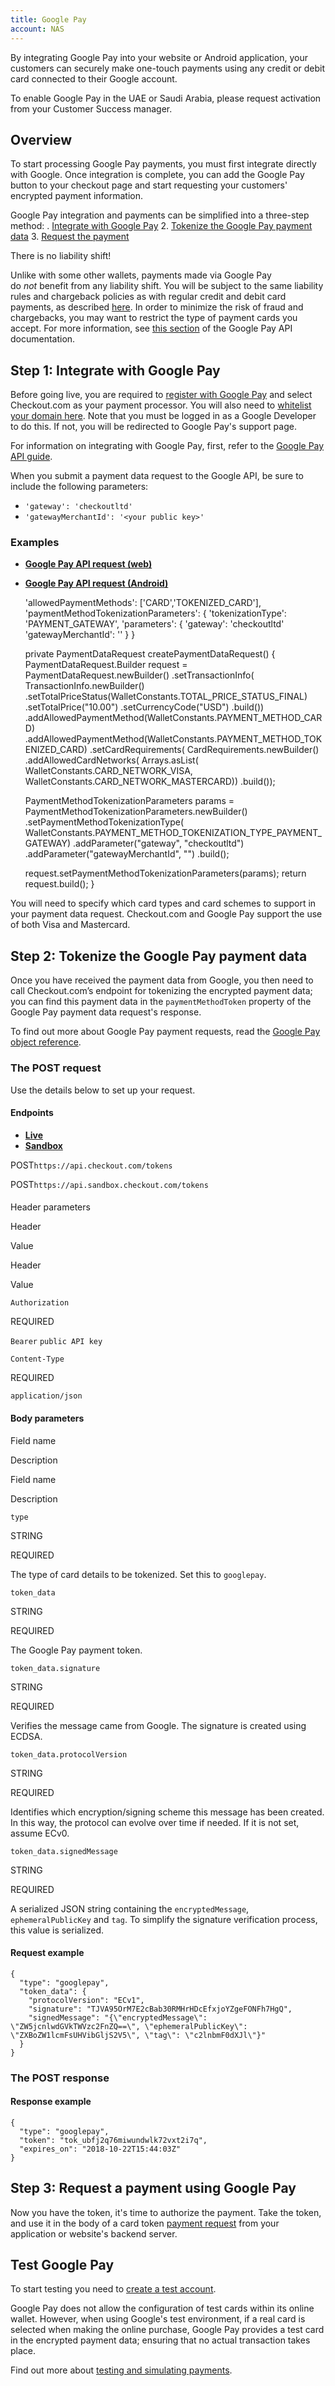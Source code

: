 ```yaml
---
title: Google Pay
account: NAS
---
```


By integrating Google Pay into your website or Android application, your customers can securely make one-touch payments using any credit or debit card connected to their Google account.

To enable Google Pay in the UAE or Saudi Arabia, please request activation from your Customer Success manager.

## Overview

To start processing Google Pay payments, you must first integrate directly with Google. Once integration is complete, you can add the Google Pay button to your checkout page and start requesting your customers' encrypted payment information.

Google Pay integration and payments can be simplified into a three-step method:
. [Integrate with Google Pay](#GooglePay-integratewithgooglepay) 2. [Tokenize the Google Pay payment data](#GooglePay-tokenizegooglepaypaymentdata) 3. [Request the payment](#GooglePay-requestapayment)

There is no liability shift!

Unlike with some other wallets, payments made via Google Pay do *not* benefit from any liability shift. You will be subject to the same liability rules and chargeback policies as with regular credit and debit card payments, as described [here](https://support.google.com/pay/merchants/answer/6288992?hl=en-GB). In order to minimize the risk of fraud and chargebacks, you may want to restrict the type of payment cards you accept. For more information, see [this section](https://developers.google.com/pay/api/web/reference/object) of the Google Pay API documentation.

## Step 1: Integrate with Google Pay 

Before going live, you are required to [register with Google Pay](https://services.google.com/fb/forms/googlepayAPIenable/) and select Checkout.com as your payment processor. You will also need to [whitelist your domain here](https://payments.developers.google.com/signup). Note that you must be logged in as a Google Developer to do this. If not, you will be redirected to Google Pay's support page.

For information on integrating with Google Pay, first, refer to the [Google Pay API guide](https://developers.google.com/pay/api/overview).

When you submit a payment data request to the Google API, be sure to include the following parameters:

- `'gateway': 'checkoutltd'`
- `'gatewayMerchantId': '<your public key>'`

### Examples

- [**Google Pay API request (web)**](#tabs-3559c526-6bd3-4eaa-8817-cf817de83dc4-1)
- [**Google Pay API request (Android)**](#tabs-3559c526-6bd3-4eaa-8817-cf817de83dc4-2)

  'allowedPaymentMethods': ['CARD','TOKENIZED_CARD'],
  'paymentMethodTokenizationParameters': {
  'tokenizationType': 'PAYMENT_GATEWAY',
  'parameters': {
  'gateway': 'checkoutltd'
  'gatewayMerchantId': ''
  }
  }

  private PaymentDataRequest createPaymentDataRequest() {
  PaymentDataRequest.Builder request =
  PaymentDataRequest.newBuilder()
  .setTransactionInfo(
  TransactionInfo.newBuilder()
  .setTotalPriceStatus(WalletConstants.TOTAL_PRICE_STATUS_FINAL)
  .setTotalPrice("10.00")
  .setCurrencyCode("USD")
  .build())
  .addAllowedPaymentMethod(WalletConstants.PAYMENT_METHOD_CARD) .addAllowedPaymentMethod(WalletConstants.PAYMENT_METHOD_TOKENIZED_CARD)
  .setCardRequirements(
  CardRequirements.newBuilder()
  .addAllowedCardNetworks(
  Arrays.asList(
  WalletConstants.CARD_NETWORK_VISA,
  WalletConstants.CARD_NETWORK_MASTERCARD))
  .build());

  PaymentMethodTokenizationParameters params =
  PaymentMethodTokenizationParameters.newBuilder()
  .setPaymentMethodTokenizationType(
  WalletConstants.PAYMENT_METHOD_TOKENIZATION_TYPE_PAYMENT_GATEWAY)
  .addParameter("gateway", "checkoutltd")
  .addParameter("gatewayMerchantId", "")
  .build();

  request.setPaymentMethodTokenizationParameters(params);
  return request.build();
  }

You will need to specify which card types and card schemes to support in your payment data request. Checkout.com and Google Pay support the use of both Visa and Mastercard.

## Step 2: Tokenize the Google Pay payment data 

Once you have received the payment data from Google, you then need to call Checkout.com’s endpoint for tokenizing the encrypted payment data; you can find this payment data in the `paymentMethodToken` property of the Google Pay payment data request's response.

To find out more about Google Pay payment requests, read the [Google Pay object reference](https://developers.google.com/pay/api/web/object-reference).

### The POST request

Use the details below to set up your request.

#### Endpoints

- [**Live**](#tabs-616d01dd-8876-4127-a238-5eb9a9fa9fa6-1)
- [**Sandbox**](#tabs-616d01dd-8876-4127-a238-5eb9a9fa9fa6-2)

POST`https://api.checkout.com/tokens`

POST`https://api.sandbox.checkout.com/tokens`

####

Header parameters

Header

Value

Header

Value

`Authorization`

REQUIRED

`Bearer` `public API key`

`Content-Type`

REQUIRED

`application/json`

#### Body parameters

Field name

Description

Field name

Description

`type`

STRING

REQUIRED

The type of card details to be tokenized. Set this to `googlepay`.

`token_data`

STRING

REQUIRED

The Google Pay payment token.

`token_data.signature`

STRING

REQUIRED

Verifies the message came from Google. The signature is created using ECDSA.

`token_data.protocolVersion`

STRING

REQUIRED

Identifies which encryption/signing scheme this message has been created. In this way, the protocol can evolve over time if needed. If it is not set, assume ECv0.

`token_data.signedMessage`

STRING

REQUIRED

A serialized JSON string containing the `encryptedMessage`, `ephemeralPublicKey` and `tag`. To simplify the signature verification process, this value is serialized.

#### Request example

    {
      "type": "googlepay",
      "token_data": {
        "protocolVersion": "ECv1",
        "signature": "TJVA95OrM7E2cBab30RMHrHDcEfxjoYZgeFONFh7HgQ",
        "signedMessage": "{\"encryptedMessage\": \"ZW5jcnlwdGVkTWVzc2FnZQ==\", \"ephemeralPublicKey\": \"ZXBoZW1lcmFsUHVibGljS2V5\", \"tag\": \"c2lnbmF0dXJl\"}"
      }
    }

### The POST response

#### Response example

    {
      "type": "googlepay",
      "token": "tok_ubfj2q76miwundwlk72vxt2i7q",
      "expires_on": "2018-10-22T15:44:03Z"
    }

## Step 3: Request a payment using Google Pay 

Now you have the token, it's time to authorize the payment. Take the token, and use it in the body of a card token [payment request](/display/x/Request+a+payment) from your application or website's backend server.

## Test Google Pay

To start testing you need to [create a test account](https://www.checkout.com/get-test-account).

Google Pay does not allow the configuration of test cards within its online wallet. However, when using Google's test environment, if a real card is selected when making the online purchase, Google Pay provides a test card in the encrypted payment data; ensuring that no actual transaction takes place.

Find out more about [testing and simulating payments](/display/x/Testing).
